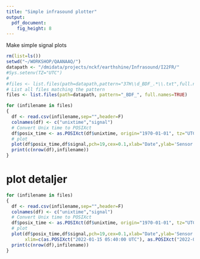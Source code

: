 ```yaml
---
title: "Simple infrasound plotter"
output: 
  pdf_document: 
    fig_height: 8
---
```


Make simple signal plots 

```r
rm(list=ls())
setwd("~/WORKSHOP/QAANAAQ/")
datapath <- "/dmidata/projects/nckf/earthshine/Infrasound/I22FR/"
#Sys.setenv(TZ="UTC")
#
#files <- list.files(path=datapath,pattern="37H\\d_BDF_.*\\.txt",full.names = T)
# List all files matching the pattern
files <- list.files(path=datapath, pattern="_BDF_", full.names=TRUE)

for (infilename in files)
{
  df <- read.csv(infilename,sep="",header=F)
  colnames(df) <- c("unixtime","signal")
  # Convert Unix time to POSIXct
  df$posix_time <- as.POSIXct(df$unixtime, origin="1970-01-01", tz="UTC")
  # plot
  plot(df$posix_time,df$signal,pch=19,cex=0.1,xlab="Date",ylab='Sensor signal',main=infilename)
  print(c(nrow(df),infilename))
}
```
# plot detaljer
```r
for (infilename in files)
{
  df <- read.csv(infilename,sep="",header=F)
  colnames(df) <- c("unixtime","signal")
  # Convert Unix time to POSIXct
  df$posix_time <- as.POSIXct(df$unixtime, origin="1970-01-01", tz="UTC")
  # plot
  plot(df$posix_time,df$signal,pch=19,cex=0.1,xlab="Date",ylab='Sensor signal',main=infilename, 
       xlim=c(as.POSIXct("2022-01-15 05:40:00 UTC"), as.POSIXct("2022-01-15 05:50:00 UTC")))
  print(c(nrow(df),infilename))
}
```


